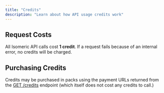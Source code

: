 ```yaml
---
title: "Credits"
description: "Learn about how API usage credits work"
---
```


## Request Costs

All Isomeric API calls cost **1 credit**. If a request fails because of an internal error, no credits will be charged.

## Purchasing Credits

Credits may be purchased in packs using the payment URLs returned from the [GET /credits](/endpoints/credits) endpoint (which itself does not cost any credits to call.)
